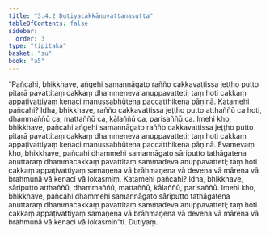 ```yaml
---
title: "3.4.2 Dutiyacakkānuvattanasutta"
tableOfContents: false
sidebar:
  order: 3
type: "tipitaka"
basket: "su"
book: "a5"
---
```



<DynamicBreadcrumb />

<Division number="132" book="a5" bookNo="16" page="131">

<Paragraph number="738" book="a5">
“Pañcahi, bhikkhave, aṅgehi samannāgato rañño cakkavattissa jeṭṭho putto pitarā pavattitaṃ cakkaṃ dhammeneva anuppavatteti; taṃ hoti cakkaṃ appaṭivattiyaṃ kenaci manussabhūtena paccatthikena pāṇinā.
</Paragraph>

<Paragraph number="739" book="a5">
Katamehi pañcahi? Idha, bhikkhave, rañño cakkavattissa jeṭṭho putto atthaññū ca hoti, dhammaññū ca, mattaññū ca, kālaññū ca, parisaññū ca. Imehi kho, bhikkhave, pañcahi aṅgehi samannāgato rañño cakkavattissa jeṭṭho putto pitarā pavattitaṃ cakkaṃ dhammeneva anuppavatteti; taṃ hoti cakkaṃ appaṭivattiyaṃ kenaci manussabhūtena paccatthikena pāṇinā.
</Paragraph>

<Paragraph number="740" book="a5">
Evamevaṃ kho, bhikkhave, pañcahi dhammehi samannāgato sāriputto tathāgatena anuttaraṃ dhammacakkaṃ pavattitaṃ sammadeva anuppavatteti; taṃ hoti cakkaṃ appaṭivattiyaṃ samaṇena vā brāhmaṇena vā devena vā mārena vā brahmunā vā kenaci vā lokasmiṃ.
</Paragraph>

<Paragraph number="741" book="a5">
Katamehi pañcahi? Idha, bhikkhave, sāriputto atthaññū, dhammaññū, mattaññū, kālaññū, parisaññū. Imehi kho, bhikkhave, pañcahi dhammehi samannāgato sāriputto tathāgatena anuttaraṃ dhammacakkaṃ pavattitaṃ sammadeva anuppavatteti; taṃ hoti cakkaṃ appaṭivattiyaṃ samaṇena vā brāhmaṇena vā devena vā mārena vā brahmunā vā kenaci vā lokasmin”ti.

</Paragraph>
</Division>

<Paragraph number="742" type="center" book="a5">
Dutiyaṃ.
</Paragraph>